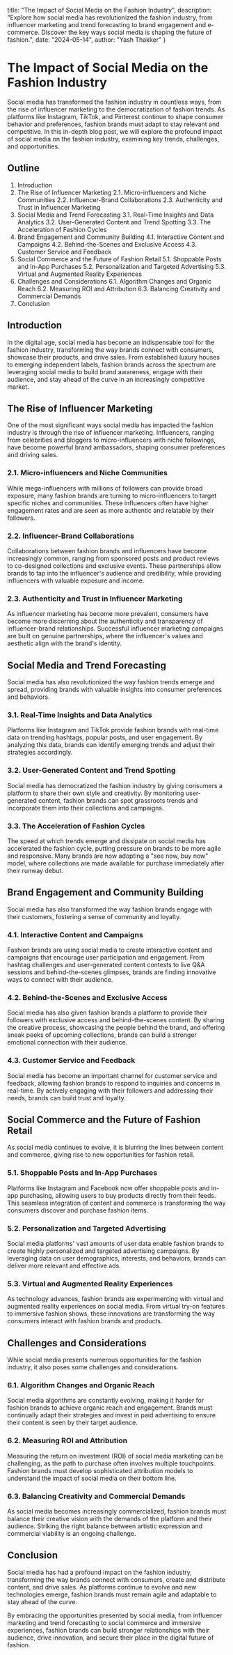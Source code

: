   title: "The Impact of Social Media on the Fashion Industry",
  description: "Explore how social media has revolutionized the fashion industry, from influencer marketing and trend forecasting to brand engagement and e-commerce. Discover the key ways social media is shaping the future of fashion.",
  date: "2024-05-14",
  author: "Yash Thakker"
}

# The Impact of Social Media on the Fashion Industry

Social media has transformed the fashion industry in countless ways, from the rise of influencer marketing to the democratization of fashion trends. As platforms like Instagram, TikTok, and Pinterest continue to shape consumer behavior and preferences, fashion brands must adapt to stay relevant and competitive. In this in-depth blog post, we will explore the profound impact of social media on the fashion industry, examining key trends, challenges, and opportunities.

## Outline

1. Introduction
2. The Rise of Influencer Marketing
   2.1. Micro-influencers and Niche Communities
   2.2. Influencer-Brand Collaborations
   2.3. Authenticity and Trust in Influencer Marketing
3. Social Media and Trend Forecasting
   3.1. Real-Time Insights and Data Analytics
   3.2. User-Generated Content and Trend Spotting
   3.3. The Acceleration of Fashion Cycles
4. Brand Engagement and Community Building
   4.1. Interactive Content and Campaigns
   4.2. Behind-the-Scenes and Exclusive Access
   4.3. Customer Service and Feedback
5. Social Commerce and the Future of Fashion Retail
   5.1. Shoppable Posts and In-App Purchases
   5.2. Personalization and Targeted Advertising
   5.3. Virtual and Augmented Reality Experiences
6. Challenges and Considerations
   6.1. Algorithm Changes and Organic Reach
   6.2. Measuring ROI and Attribution
   6.3. Balancing Creativity and Commercial Demands
7. Conclusion

## Introduction

In the digital age, social media has become an indispensable tool for the fashion industry, transforming the way brands connect with consumers, showcase their products, and drive sales. From established luxury houses to emerging independent labels, fashion brands across the spectrum are leveraging social media to build brand awareness, engage with their audience, and stay ahead of the curve in an increasingly competitive market.

## The Rise of Influencer Marketing

One of the most significant ways social media has impacted the fashion industry is through the rise of influencer marketing. Influencers, ranging from celebrities and bloggers to micro-influencers with niche followings, have become powerful brand ambassadors, shaping consumer preferences and driving sales.

### 2.1. Micro-influencers and Niche Communities

While mega-influencers with millions of followers can provide broad exposure, many fashion brands are turning to micro-influencers to target specific niches and communities. These influencers often have higher engagement rates and are seen as more authentic and relatable by their followers.

### 2.2. Influencer-Brand Collaborations

Collaborations between fashion brands and influencers have become increasingly common, ranging from sponsored posts and product reviews to co-designed collections and exclusive events. These partnerships allow brands to tap into the influencer's audience and credibility, while providing influencers with valuable exposure and income.

### 2.3. Authenticity and Trust in Influencer Marketing

As influencer marketing has become more prevalent, consumers have become more discerning about the authenticity and transparency of influencer-brand relationships. Successful influencer marketing campaigns are built on genuine partnerships, where the influencer's values and aesthetic align with the brand's identity.

## Social Media and Trend Forecasting

Social media has also revolutionized the way fashion trends emerge and spread, providing brands with valuable insights into consumer preferences and behaviors.

### 3.1. Real-Time Insights and Data Analytics

Platforms like Instagram and TikTok provide fashion brands with real-time data on trending hashtags, popular posts, and user engagement. By analyzing this data, brands can identify emerging trends and adjust their strategies accordingly.

### 3.2. User-Generated Content and Trend Spotting

Social media has democratized the fashion industry by giving consumers a platform to share their own style and creativity. By monitoring user-generated content, fashion brands can spot grassroots trends and incorporate them into their collections and campaigns.

### 3.3. The Acceleration of Fashion Cycles

The speed at which trends emerge and dissipate on social media has accelerated the fashion cycle, putting pressure on brands to be more agile and responsive. Many brands are now adopting a "see now, buy now" model, where collections are made available for purchase immediately after their runway debut.

## Brand Engagement and Community Building

Social media has also transformed the way fashion brands engage with their customers, fostering a sense of community and loyalty.

### 4.1. Interactive Content and Campaigns

Fashion brands are using social media to create interactive content and campaigns that encourage user participation and engagement. From hashtag challenges and user-generated content contests to live Q&A sessions and behind-the-scenes glimpses, brands are finding innovative ways to connect with their audience.

### 4.2. Behind-the-Scenes and Exclusive Access

Social media has also given fashion brands a platform to provide their followers with exclusive access and behind-the-scenes content. By sharing the creative process, showcasing the people behind the brand, and offering sneak peeks of upcoming collections, brands can build a stronger emotional connection with their audience.

### 4.3. Customer Service and Feedback

Social media has become an important channel for customer service and feedback, allowing fashion brands to respond to inquiries and concerns in real-time. By actively engaging with their followers and addressing their needs, brands can build trust and loyalty.

## Social Commerce and the Future of Fashion Retail

As social media continues to evolve, it is blurring the lines between content and commerce, giving rise to new opportunities for fashion retail.

### 5.1. Shoppable Posts and In-App Purchases

Platforms like Instagram and Facebook now offer shoppable posts and in-app purchasing, allowing users to buy products directly from their feeds. This seamless integration of content and commerce is transforming the way consumers discover and purchase fashion items.

### 5.2. Personalization and Targeted Advertising

Social media platforms' vast amounts of user data enable fashion brands to create highly personalized and targeted advertising campaigns. By leveraging data on user demographics, interests, and behaviors, brands can deliver more relevant and effective ads.

### 5.3. Virtual and Augmented Reality Experiences

As technology advances, fashion brands are experimenting with virtual and augmented reality experiences on social media. From virtual try-on features to immersive fashion shows, these innovations are transforming the way consumers interact with fashion brands and products.

## Challenges and Considerations

While social media presents numerous opportunities for the fashion industry, it also poses some challenges and considerations.

### 6.1. Algorithm Changes and Organic Reach

Social media algorithms are constantly evolving, making it harder for fashion brands to achieve organic reach and engagement. Brands must continually adapt their strategies and invest in paid advertising to ensure their content is seen by their target audience.

### 6.2. Measuring ROI and Attribution

Measuring the return on investment (ROI) of social media marketing can be challenging, as the path to purchase often involves multiple touchpoints. Fashion brands must develop sophisticated attribution models to understand the impact of social media on their bottom line.

### 6.3. Balancing Creativity and Commercial Demands

As social media becomes increasingly commercialized, fashion brands must balance their creative vision with the demands of the platform and their audience. Striking the right balance between artistic expression and commercial viability is an ongoing challenge.

## Conclusion

Social media has had a profound impact on the fashion industry, transforming the way brands connect with consumers, create and distribute content, and drive sales. As platforms continue to evolve and new technologies emerge, fashion brands must remain agile and adaptable to stay ahead of the curve.

By embracing the opportunities presented by social media, from influencer marketing and trend forecasting to social commerce and immersive experiences, fashion brands can build stronger relationships with their audience, drive innovation, and secure their place in the digital future of fashion.